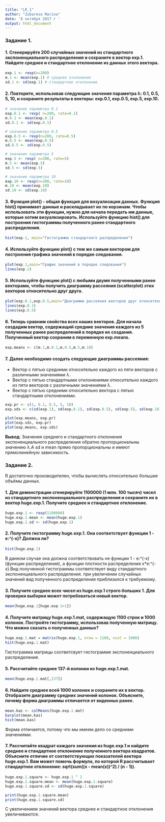 ```yaml
---
title: "LR_1"
author: "Zubareva Marina"
date: '8 октября 2017 г '
output: html_document
---
```


### Задание 1.

#### 1. Сгенерируйте 200 случайных значений из стандартного экспоненциального распределения и сохраните в вектор exp.1. Найдите среднее и стандартное отклонение из данных этого вектора.
```r
exp.1 <- rexp(n=200)
m.1 <- mean(exp.1) # среднее отклонение
sd.1 <- sd(exp.1) # стандартное отклонение
```

#### 2. Повторите, использовав следующие значения параметра λ: 0.1, 0.5, 5, 10, и сохраните результаты в векторы: exp.0.1, exp.0.5, exp.5, exp.10.
```r
# значение параметра 0.1
exp.0.1 <- rexp( n=200, rate=0.1)
m.0.1 <- mean(exp.0.1)
sd.0.1 <- sd(exp.0.1)

# значение параметра 0.5
exp.0.5 <- rexp(n=200, rate=0.5)
m.0.5 <- mean(exp.0.5)
sd.0.5 <- sd(exp.0.5)

# значение параметра 5
exp.5 <- rexp( n=200, rate=5)
m.5 <- mean(exp.5)
sd.5 <- sd(exp.5)

# значение параметра 10
exp.10 <- rexp(n=200, rate=10)
m.10 <- mean(exp.10)
sd.10 <- sd(exp.10)
```

#### 3. Функция plot() - общая функция для визуализации данных. Функция hist() принимает данные и раскладывает их по корзинам. Чтобы использовать эти функции, нужно для начала передать им данные, которые хотим визуализировать. Используйте функцию hist() для построения гистограммы полученного ранее стандартного распределения.
```r
hist(exp.1, main="Гистограмма стандартного распределения") 
```

#### 4. Используйте функцию plot() с тем же самым вектором для построения графика значений в порядке следования.
```r
plot(exp.1,main="График значений в порядке следования")
lines(exp.1)
```

#### 5. Используйте функцию plot() с любыми двумя полученными ранее векторами, чтобы получить диаграмму рассеяния (scatterplot) этих векторов относительно друг друга.
```r
plot(exp.0.1,exp.0.5,main="Диаграмма рассеяния векторов друг относительно друга")
lines(exp.0.1)
lines(exp.0.5)
```

#### 6. Теперь сравним свойства всех наших векторов. Для начала создадим вектор, содержащий средние значения каждого из 5 полученных ранее распределений в порядке их создания. Полученный вектор сохраним в переменную exp.means.
```r
exp.means <- c(m.1,m.0.1,m.0.5,m.5,m.10)
```

#### 7. Далее необходимо создать следующие диаграммы рассеяния:
-	Вектор с пятью средними относительно каждого из пяти векторов с различными значениями λ.
-	Вектор с пятью стандартными отклонениями относительно каждого из пяти векторов с различными значениями λ.
-	Вектор с пятью средними относительно вектора с пятью стандартными отклонениями.
```r
exp.pr <- c(1, 0.1, 0.5, 5, 10)
exp.sds <- c(sd(exp.1), sd(exp.0.1), sd(exp.0.5), sd(exp.5), sd(exp.10))

plot(exp.means, exp.pr)
plot(exp.sds, exp.pr)
plot(exp.means, exp.sds)

```

**Вывод**: Значения среднего и стандартного отклонения экспоненциального распределения обратно пропорциональны значению λ.А sd и mean прямо пропорциональны и имеют прямолинейную зависимость. 

### Задание 2.

R достаточно производителен, чтобы вычислять относительно большие объёмы данных.

#### 1. Для демонстрации сгенерируйте 1100000 (1 млн. 100 тысяч) чисел из стандартного экспоненциального распределения и сохраните их в вектор huge.exp.1. Получите среднее и стандартное отклонение.
```r
huge.exp.1 <- rexp(1100000)
huge.exp.1.mean <- mean(huge.exp.1)
huge.exp.1.sd <- sd(huge.exp.1)
```

#### 2. Получите гистограмму huge.exp.1. Она соответствует функции 1 - e:^(-x)? Должна ли?
```r
hist(huge.exp.1)

```

В данном случае она должна соответствовать не функции 1 - e:^(-x) (функции распределения), а функции плотности распределения x*e:^(-x).Вид полученной гистограммы соответствует виду стандартного экспоненциального распределения. при увеличении случайных значений вид полученного распределения приблизился к требуемому.  

#### 3. Получите среднее всех чисел из huge.exp.1 строго больших 1. Для проверки выборки может потребоваться новый вектор.
```r
mean(huge.exp.1[huge.exp.1>1])
```

#### 4. Получите матрицу huge.exp.1.mat, содержащую 1100 строк и 1000 колонок. Постройте гистограмму, использовав полученную матрицу. Что можно сказать о полученных данных?
```r
huge.exp.1.mat = matrix(huge.exp.1, nrow = 1100, ncol = 1000)
hist(huge.exp.1.mat) 
```
Гистограмма матрицы соответсвует гистограмме экспоненциального распределения.

#### 5. Рассчитайте среднее 137-й колонки из huge.exp.1.mat.
```r
mean(huge.exp.1.mat[,137]) 
```

#### 6. Найдите среднее всей 1000 колонок и сохраните их в вектор. Отобразите диаграмму средних значений колонок. Объясните, почему форма диаграммы отличается от виденных ранее.
```r
mean.kas <- colMeans(huge.exp.1.mat)
barplot(mean.kas)
hist(mean.kas)

```

Форма отличается, потому что мы имеем дело со средними значениями.

#### 7. Рассчитайте квадрат каждого значения из huge.exp.1 и найдите среднее и стандартное отклонение полученного вектора квадратов. Объясните отличие от соответствующих показателей вектора huge.exp.1. Вам может помочь формула, по которой R рассчитывает стандартное отклонение: sqrt(sum((x - mean(x))^2) / (n - 1)).
```r
huge.exp.1.square <- huge.exp.1 ^ 2
huge.exp.1.square.mean <- mean(huge.exp.1.square)
huge.exp.1.square.sd <- sd(huge.exp.1.square)

print(huge.exp.1.square.mean)
print(huge.exp.1.square.sd)
```
С увеличением значений вектора среднее и стандартное отклонения увеличиваются.


